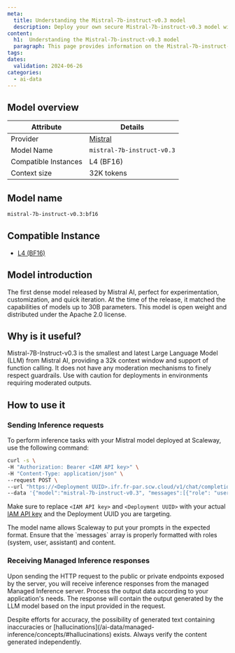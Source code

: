 ```yaml
---
meta:
  title: Understanding the Mistral-7b-instruct-v0.3 model
  description: Deploy your own secure Mistral-7b-instruct-v0.3 model with Scaleway Managed Inference. Privacy-focused, fully managed.
content:
  h1:  Understanding the Mistral-7b-instruct-v0.3 model
  paragraph: This page provides information on the Mistral-7b-instruct-v0.3 model
tags: 
dates:
  validation: 2024-06-26
categories:
  - ai-data
---
```


## Model overview

| Attribute       | Details                            |
|-----------------|------------------------------------|
| Provider        | [Mistral](https://mistral.ai/technology/#models)                         |
| Model Name      | `mistral-7b-instruct-v0.3`       |
| Compatible Instances | L4 (BF16)                 |
| Context size | 32K tokens    |

## Model name

```bash
mistral-7b-instruct-v0.3:bf16
```

## Compatible Instance

- [L4 (BF16)](https://www.scaleway.com/en/l4-gpu-instance/)

## Model introduction

The first dense model released by Mistral AI, perfect for experimentation, customization, and quick iteration. At the time of the release, it matched the capabilities of models up to 30B parameters.
This model is open weight and distributed under the Apache 2.0 license.

## Why is it useful?

Mistral-7B-Instruct-v0.3 is the smallest and latest Large Language Model (LLM) from Mistral AI, providing a 32k context window and support of function calling.
It does not have any moderation mechanisms to finely respect guardrails. Use with caution for deployments in environments requiring moderated outputs.

## How to use it

### Sending Inference requests

To perform inference tasks with your Mistral model deployed at Scaleway, use the following command:

```bash
curl -s \
-H "Authorization: Bearer <IAM API key>" \
-H "Content-Type: application/json" \
--request POST \
--url "https://<Deployment UUID>.ifr.fr-par.scw.cloud/v1/chat/completions" \
--data '{"model":"mistral-7b-instruct-v0.3", "messages":[{"role": "user","content": "Explain Public Cloud in a nutshell."}], "top_p": 1, "temperature": 0.7, "stream": false}'
```

Make sure to replace `<IAM API key>` and `<Deployment UUID>` with your actual [IAM API key](/identity-and-access-management/iam/how-to/create-api-keys/) and the Deployment UUID you are targeting.

<Message type="tip">
  The model name allows Scaleway to put your prompts in the expected format.
</Message>

<Message type="note">
  Ensure that the `messages` array is properly formatted with roles (system, user, assistant) and content.
</Message>

### Receiving Managed Inference responses

Upon sending the HTTP request to the public or private endpoints exposed by the server, you will receive inference responses from the managed Managed Inference server. 
Process the output data according to your application's needs. The response will contain the output generated by the LLM model based on the input provided in the request.

<Message type="note">
  Despite efforts for accuracy, the possibility of generated text containing inaccuracies or [hallucinations](/ai-data/managed-inference/concepts/#hallucinations) exists. Always verify the content generated independently.
</Message>

